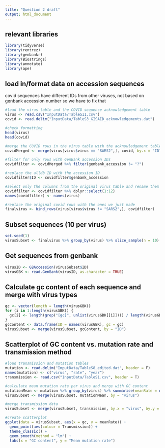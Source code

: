 ```yaml
---
title: "Question 2 draft"
output: html_document
---
```

## relevant libraries
```r
library(tidyverse)
library(rentrez)
library(genbankr)
library(Biostrings)
library(annotate)
library(ape)
```

## load in/format data on accession sequences
covid sequences have different IDs from other viruses, not based on genbank accession number so we have to fix that
```r
#load the virus table and the COVID sequence acknowledgement table
virus <- read.csv("InputData/TableS11.csv")
covid <- read.delim("InputData/TableS3_GISAID_acknowledgements.dat")

#check formatting
head(virus)
head(covid)

#merge the COVID rows in the virus table with the acknowledgement table
covidMerged <- merge(virus[virus$virus == "SARS2",], covid, by.x = "ID", by.y = "internID")

#filter for only rows with GenBank accession IDs
covidfilter <- covidMerged %>% filter(genbank_accession != "?") 

#replace the alldb ID with the accession ID
covidfilter$ID <- covidfilter$genbank_accession

#select only the columns from the original virus table and rename them
covidfilter <- covidfilter %>% dplyr::select(1:12)
names(covidfilter) <- names(virus)

#replace the original covid rows with the ones we just made
finalvirus <- bind_rows(virus[virus$virus != "SARS2",], covidfilter)
```

## Subset sequences (10 per virus)
```r
set.seed(1)
virusSubset <- finalvirus %>% group_by(virus) %>% slice_sample(n = 10)
```

## Get sequences from genbank
```r
virusID <- GBAccession(virusSubset$ID)
virusGBK <- read.GenBank(virusID, as.character = TRUE)
```

## Calculate gc content of each sequence and merge with virus types
```r
gc <- vector(length = length(virusGBK))
for (i in 1:length(virusGBK)) {
  gc[i] <- length(grep("[gc]", unlist(virusGBK[[i]]))) / length(virusGBK[[i]])
}
gcContent <- data.frame(ID = names(virusGBK), gc = gc)
virusSubset <- merge(virusSubset, gcContent, by = "ID")
```

## Scatterplot of GC content vs. mutation rate and transmission method
```r
#load transmission and mutation tables
mutation <- read.delim("InputData/TableS8_edited.dat", header = F)
names(mutation) <- c("virus", "rate", "year")
transmission <- read.csv("InputData/TableS1.csv", header = T)

#calculate mean mutation rate per virus and merge with GC content
mutationMean <- mutation %>% group_by(virus) %>% summarise(meanRate = mean(rate, na.rm = T))
virusSubset <- merge(virusSubset, mutationMean, by = "virus")

#merge transmission data
virusSubset <- merge(virusSubset, transmission, by.x = "virus", by.y = "Abbreviation")

#create scatterplot
ggplot(data = virusSubset, aes(x = gc, y = meanRate)) +
  geom_point(aes(colour = Transmission)) +
  theme_classic() +
  geom_smooth(method = "lm") +
  labs(x = "GC content", y = "Mean mutation rate")
```

